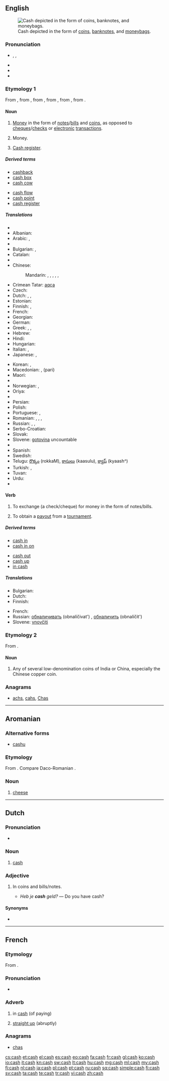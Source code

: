 {{also|Cash}}
==English==

[[File:New Orleans City of Old Romance and New Opportunity Crop p 23 Moneybags.jpg|right|thumb|Cash depicted in the form of [[coin]]s, [[banknote]]s, and [[moneybag]]s.]]

===Pronunciation===
* {{enPR|kăsh}}, {{IPA|/kæʃ/}}, {{X-SAMPA|/k{S/}}
* {{audio|en-us-cash.ogg|Audio (US)}}
* {{rhymes|æʃ}}
* {{homophones|lang=en|cache}}

===Etymology 1===
From {{etyl|frm|en}} {{term|caisse||money box|lang=frm}}, from {{etyl|pro|en}} {{term|caissa|lang=pro}}, from {{etyl|roa-oit|en}} {{term|cassa|lang=it}}, from {{etyl|la|en}} {{term|capsa||box, case|lang=la}}, from {{term|capio||I take, I seize, I receive|lang=la}}, from {{etyl|ine-pro|en}} {{recons|keh₂p-||to grasp|lang=ine-pro}}.

====Noun====
{{en-noun|-}}

# [[money|Money]] in the form of [[note]]s/[[bill]]s and [[coin]]s, as opposed to [[cheque]]s/[[check]]s or [[electronic]] [[transaction]]s.
# {{informal}} Money.
# {{Canada}} [[cash register|Cash register]].

=====Derived terms=====
{{rel-top|Terms derived from the noun ''cash''}}
* [[cashback]]
* [[cash box]]
* [[cash cow]]
{{rel-mid}}
* [[cash flow]]
* [[cash point]]
* [[cash register]]
<!--this from the verb: * [[cash up]]-->
{{rel-bottom}}

=====Translations=====
{{trans-top|money in the form of notes/bills and coins}}
* {{trreq|Abkhaz}}
* Albanian: {{t-|sq|para}}
* Arabic: {{t-|ar|نقد|m|tr=naqd}}, {{t-|ar|نقود|m-p|tr=nuquud}}
* {{trreq|Avar}}
* Bulgarian: {{t-|bg|налични пари|p|tr=nalíčni pári}}, {{t+|bg|пари|p|tr=pári}}
* Catalan: {{t-|ca|efectiu|m}}
* {{trreq|Chechen}}
* Chinese:
*: Mandarin: {{t|cmn|現錢|sc=Hani}}, {{t|cmn|现钱|tr=xiànqián|sc=Hani}}, {{t-|cmn|現金|sc=Hani}}, {{t|cmn|现金|tr=xiànjīn|sc=Hani}}, {{t|cmn|現款|sc=Hani}}, {{t|cmn|现款|tr=xiànkuǎn|sc=Hani}}
* Crimean Tatar: [[aqça]]
* Czech: {{t-|cs|hotovost|f}}
* Dutch: {{t-|nl|contanten|p}}, {{t+|nl|cash|m}}, {{t+|nl|baar}} {{t+|nl|geld|n}}
* Estonian: {{t-|et|sularaha}}
* Finnish: {{t+|fi|käteinen}}, {{t+|fi|käteisraha}}
* French: {{t+|fr|espèces|f-p}}
* Georgian: {{t-|ka|ნაღდი|tr=naḡdi|sc=Geor}}
* German: {{t+|de|Bargeld|n}}
* Greek: {{t+|el|μετρητά|n-p|tr=metritá}}, {{t+|el|ρευστό|n|tr=refstó}}, {{t+|el|τοις μετρητοίς|tr=tis metritís}}
* Hebrew: {{t+|he|מזומן|m|tr=mezuman|sc=Hebr}}
* Hindi: {{t-|hi|रोकड़|tr=rokaṛ|sc=Deva}}
* Hungarian: {{t+|hu|készpénz}}
* Italian: {{t+|it|contanti|m-p}}, {{t+|it|liquidi|m-p}}
* Japanese: {{t+|ja|現金|tr=げんきん, genkin}}, {{t+|ja|キャッシュ|tr=kyasshu}}
{{trans-mid}}
* Korean: {{t-|ko|현찰|tr=hyeonchal|sc=Kore}}, {{t+|ko|현금|tr=hyeongeum|sc=Kore}}
* Macedonian: {{t-|mk|готовина|f|tr=gotóvina}}, {{t-|mk|пари}} (pari)
* Maori: {{t-|mi|moni}}
* {{trreq|Mongolian}}
* Norwegian: {{t-|no|kontanter|p}}, {{t+|no|penger|p}}
* Oriya: {{t+|or|ନଗଦ|sc=Orya}}
* {{trreq|Ossetian}}
* Persian: {{t+|fa|نقد|tr=naqd|sc=fa-Arab}}
* Polish: {{t+|pl|gotówka|f}}
* Portuguese: {{t+|pt|dinheiro|m}}, {{t-|pt|em espécie}}
* Romanian: {{t-|ro|numerar|n}}, {{t-|ro|bani lichizi|m}}, {{t-|ro|bani gheață|m}}, {{t-|ro|bani}}
* Russian: {{t-|ru|наличные|f-p|tr=nalíčnyje}}, {{t-|ru|наличные деньги|f-p|tr=nalíčnyje dén’gi}}, {{qualifier|colloquial}} {{t+|ru|наличка|f|tr=nalíčka|sc=Cyrl}}
* Serbo-Croatian: {{t-|sh|gotovina|f}}
* Slovak: {{t-|sk|hotovosť}}
* Slovene: [[gotovina]] {{f}} uncountable
* {{trreq|Somali}}
* Spanish: {{t+|es|efectivo|m}}
* Swedish: {{t+|sv|kontanter|c}}
* Telugu: [[రొక్కం]] (rokkaM), [[కాసులు]] (kaasulu), [[క్యాష్]] (kyaash^)
* Turkish: {{t+|tr|nakit}}, {{t+|tr|para}}
* Tuvan: {{tø|tyv|бар акша|tr=bar akša}}
* Urdu: {{t-|ur|نقد|tr=naqad}}
* {{trreq|Yoruba}}
{{trans-bottom}}

====Verb====
{{en-verb|cash|es}}

# {{transitive}} To exchange (a check/cheque) for money in the form of notes/bills.
# {{poker slang}} To obtain a [[payout]] from a [[tournament]].

=====Derived terms=====
{{rel-top|Terms derived from the verb ''to cash''}}
* [[cash in]]
* [[cash in on]]
{{rel-mid}}
* [[cash out]]
* [[cash up]]
* [[in cash]]
{{rel-bottom}}

=====Translations=====
{{trans-top|to exchange (a check/cheque) for money}}
* Bulgarian: {{t+|bg|осребрявам}}
* Dutch: {{t+|nl|innen}}
* Finnish: {{t-|fi|lunastaa}}
{{trans-mid}}
* French: {{t+|fr|encaisser}}
* Russian: [[обналичивать]] (obnalíčivat') {{impf}}, [[обналичить]] (obnalíčit') {{pf.}}
* Slovene: [[vnovčiti]]
{{trans-bottom}}

===Etymology 2===
From {{etyl|ta|en}} {{term|காசு|tr=kāsu|sc=Taml|lang=ta}}.

====Noun====
{{en-noun|cash}}

# Any of several low-denomination coins of India or China, especially the Chinese copper coin.

===Anagrams===
* [[achs#English|achs]], [[cahs#English|cahs]], [[Chas#English|Chas]]

----

==Aromanian==

===Alternative forms===
* [[cashu]]

===Etymology===
From {{etyl|la|rup}} {{term|caseus|cāseus|lang=la}}. Compare Daco-Romanian {{term|caș|lang=ro}}.

===Noun===
{{head|rup|noun}}

# [[cheese]]

----

==Dutch==

===Pronunciation===
* {{IPA|/kæʃ/|lang=nl}}

===Noun===
{{nl-noun|m|g2=f|-|-}}

# [[#English|cash]]

===Adjective===
{{nl-adj|inv|-}}

# {{context|of money|lang=nl}} In coins and bills/notes.
#* ''Heb je '''cash''' geld?'' &mdash; Do you have cash?

====Synonyms====
* {{l|nl|baar}}

----

==French==

===Etymology===
From {{etyl|en|fr}} {{term|cash|lang=en}}.

===Pronunciation===
* {{IPA|/kaʃ/|lang=fr}}

===Adverb===
{{fr-adv}}

# {{colloquial|lang=fr}} in [[#English|cash]] (of paying)
# {{colloquial|lang=fr}} [[straight up]] (abruptly)

===Anagrams===
* [[chas#French|chas]]

[[cs:cash]]
[[et:cash]]
[[el:cash]]
[[es:cash]]
[[eo:cash]]
[[fa:cash]]
[[fr:cash]]
[[gl:cash]]
[[ko:cash]]
[[io:cash]]
[[it:cash]]
[[kn:cash]]
[[sw:cash]]
[[lt:cash]]
[[hu:cash]]
[[mg:cash]]
[[ml:cash]]
[[my:cash]]
[[fj:cash]]
[[nl:cash]]
[[ja:cash]]
[[pl:cash]]
[[pt:cash]]
[[ru:cash]]
[[sq:cash]]
[[simple:cash]]
[[fi:cash]]
[[sv:cash]]
[[ta:cash]]
[[te:cash]]
[[tr:cash]]
[[vi:cash]]
[[zh:cash]]
